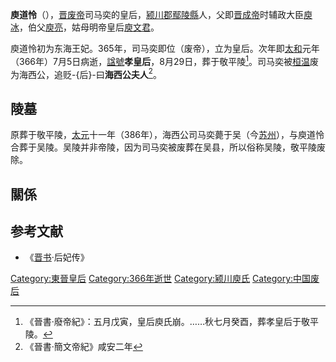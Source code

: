 '''庾道怜'''（{{bd|4世紀||366年|7月5日|}}），[[晋废帝|晋废帝]]司马奕的皇后，[[颍川郡|颍川郡]][[鄢陵縣|鄢陵縣]]人，父即[[晋成帝|晋成帝]]时辅政大臣[[庾冰|庾冰]]，伯父[[庾亮|庾亮]]，姑母明帝皇后[[庾文君|庾文君]]。

庾道怜初为东海王妃。365年，司马奕即位（废帝），立为皇后。次年即[[太和_(东晋)|太和]]元年（366年）7月5日病逝，[[諡號|諡號]]'''孝皇后'''，8月29日，葬于敬平陵<ref>《晉書·廢帝紀》：五月戊寅，皇后庾氏崩。……秋七月癸酉，葬孝皇后于敬平陵。</ref>。司马奕被[[桓温|桓温]]废为海西公，追贬-{后}-曰'''海西公夫人'''<ref>《晉書·簡文帝紀》咸安二年</ref>。

==陵墓==
原葬于敬平陵，[[太元_(东晋)|太元]]十一年（386年），海西公司马奕薨于吴（今[[苏州|苏州]]），与庾道怜合葬于吴陵。吴陵并非帝陵，因为司马奕被废葬在吴县，所以俗称吴陵，敬平陵废除。

==關係==
<center>{{chart/start}}
{{chart | Ch | | | | | | Yu | Ch=[[庾琛|庾琛]]|Yu=[[晉元帝|晉元帝]]}}
{{chart | |)|-|-|-|.| | | |!|}}
{{chart | Bi | | Wj |v| MD | Bi=[[庾冰|庾冰]]|Wj=[[庾文君|庾文君]]|MD=[[晉明帝|晉明帝]]}}
{{chart | |!| | | | | |!|}}
{{chart | |!| | | | | Ch | Ch=[[晉成帝|晉成帝]]}}
{{chart | |!| | | | | |!|}}
{{chart | Dl |~|~|~| Hx | Dl=[[庾道憐|庾道憐]]|Hx=[[晉廢帝|晉廢帝]]}}
{{chart/end}}</center>

==参考文献==
*《[[晋书|晋书]]·后妃传》
{{晉朝皇后}}
{{start box}}
{{s-bef|before=[[王穆之|王穆之]]}}
{{s-ttl|title=[[:category:晉朝皇后|晉朝皇后]]|years=365年—366年}}
{{s-aft|after=[[王法慧|王法慧]]}}
{{end box}}
[[Category:東晉皇后|Category:東晉皇后]]
[[Category:366年逝世|Category:366年逝世]]
[[Category:颍川庾氏|Category:颍川庾氏]]
[[Category:中国废后|Category:中国废后]]